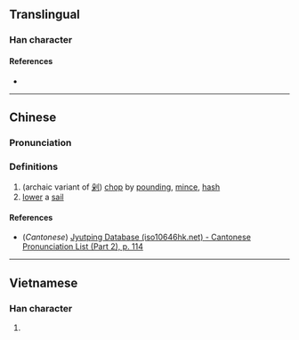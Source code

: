 {{also|挆}}
{{character info}}
==Translingual==

===Han character===
{{Han char|rn=64|rad=手|as=06|sn=9|four=|canj=QNSD,XQNSD|ids=⿰扌朶}}

====References====
* {{Han ref|kx=0429.160|dkj=12030|dj=0778.120|hdz=31876.090|uh=6305|ud=25349}}

----

==Chinese==
{{zh-forms}}

===Pronunciation===
{{zh-pron
|m=duò
|c=do2
|mc=y
|oc=
|ma=
|cat=v
}}

===Definitions===
{{zh-hanzi}}

# (archaic variant of [[剁]]) [[chop]] by [[pound]]ing, [[mince]], [[hash]]
# [[lower]] a [[sail]]

====References====
* (''Cantonese'') [http://www.iso10646hk.net/jp/document/download.jsp Jyutping Database (iso10646hk.net) - Cantonese Pronunciation List (Part 2), p. 114]

----

==Vietnamese==

===Han character===
{{vi-readings|reading=xoá|rs=手06}}

# {{rfdef|vi|sort=手06}}